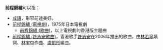 '''前程錦繡'''可以指：
*[[成語|成語]]，形容前途美好。
*[[前程錦繡_(電視劇)|前程錦繡 (電視劇)]]，1975年日本電視劇
**[[前程錦繡_(歌曲)|前程錦繡 (歌曲)]]，以上電視劇的香港版主題曲
*[[前程錦繡_(許志安歌曲)|前程錦繡 (許志安歌曲)]]，香港歌手[[許志安|許志安]]在2006年推出的歌曲，由[[林若寧|林若寧]]填詞、[[林宇中|林宇中]]作曲、[[盧凱彤|盧凱彤]]編曲。

{{disambig|Cat=四字作品消歧义}}